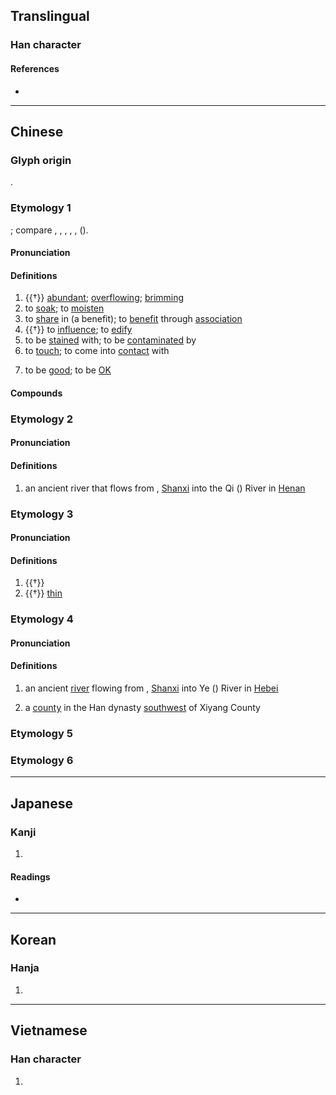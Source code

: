 {{also|霑}}
{{character info/new}}
==Translingual==

===Han character===
{{Han char|rn=85|rad=水|as=05|sn=8|four=31160|canj=EYR|ids=⿰氵占}}

====References====
* {{Han ref|kx=0614.120|dkj=17259|dj=1008.030|hdz=31583.060|uh=6CBE|ud=27838|bh=AA67|bd=43623}}

----

==Chinese==
{{zh-forms}}

===Glyph origin===
{{Han etym}}
{{Han compound|水|占|ls=psc|c1=s|c2=p|t1=water}}.

===Etymology 1===
{{der|zh|aav}}; compare {{cog|km|ត្រាំ||to soak}}, {{m|km|តំរាំ||soaking; immersion; something which has been soaked}}, {{m|km|ជ្រាំ||muddy water}}, {{cog|mkh-ban-pro|*tram||to soak}}, {{m|mkh-ban-pro|*kram||to sink}}, {{cog|mkh-kat-pro|*tram||to soak}} ({{zh-ref|Schuessler, 2007}}).

====Pronunciation====
{{zh-pron
|m=zhān
|c=zim1
|h=pfs=
|md=
|mn=tiam/ml:chiam/cham
|mn_note=tiam, chiam - literary; cham - vernacular
|w=
|mc=1
|oc=1,1
|cat=v,a
}}

====Definitions====
{{zh-hanzi}}

# {{†}} [[abundant]]; [[overflowing]]; [[brimming]]
# to [[soak]]; to [[moisten]]
# to [[share]] in (a benefit); to [[benefit]] through [[association]]
# {{†}} to [[influence]]; to [[edify]]
# to be [[stain]]ed with; to be [[contaminate]]d by
# to [[touch]]; to come into [[contact]] with
# {{lb|zh|dialectal}} to be [[good]]; to be [[OK]]

====Compounds====
{{zh-der|惹草沾花|得沾化雨|惹草沾風|不沾|沾手|沾親帶故|沾脣|滴水未沾|沾濡|沾親|沾邊|沾病|沾汙|沾洽|沾辱|沾丐|沾帶|沾溉|沾潤|沾粘|沾巾|沾牙|滴水不沾|沾染|沾裳|沾便宜|泣下沾襟|沾沾自足|沾沾自喜|沾惹|沾光|沾風惹草|滴酒不沾|沾沾自滿|沾親帶骨|沾襟|沾衣|腳不沾地|一沾|利益均沾|均沾|汗出沾背|沐露沾霜|沾乾|沾包|沾化|沾卹|沾寒|沾戀|沾扯|沾接|沾沾|沾沾自好|沾沾自衒|沾泣|沾泥帶水|沾泥絮|沾洿|沾浥|沾浹|沾渥|沾滯|沾漉|沾漸|沾濕|沾濟|沾灑|沾礙|沾纓|沾膺|沾臆|沾花惹草|沾衿|沾袍|沾被|沾補|沾親帶友|沾親挂拐|沾識|沾賚|沾賞|沾足|沾連|沾逮|沾醉|沾錫|沾霈|沾黏|禪絮沾泥|脅不沾席|迷花沾草|雨沾雲惹}}

===Etymology 2===

====Pronunciation====
{{zh-pron
|m=zhān
|c=zim1
|dial=n
|mc=1
|oc=n,1
|cat=pn
}}

====Definitions====
{{zh-hanzi}}

# {{zh-div|水}} an ancient river that flows from {{w|Huguan County}}, [[Shanxi]] into the Qi ({{zh-l|*淇}}) River in [[Henan]]

===Etymology 3===

====Pronunciation====
{{zh-pron
|m=tiān
|dial=n
|mc=2
|oc=n,3
|cat=v,a
}}

====Definitions====
{{zh-hanzi}}

# {{†}} {{zh-alt-form|添|to increase}}
# {{†}} [[thin]]

===Etymology 4===

====Pronunciation====
{{zh-pron
|m=diàn
|dial=n
|mc=3
|oc=n,2
|cat=pn
}}

====Definitions====
{{zh-hanzi}}

# {{zh-div|水}} an ancient [[river]] flowing from {{w|Xiyang County}}, [[Shanxi]] into Ye ({{zh-l|*冶}}) River in [[Hebei]]
# {{zh-div|縣}} {{lb|zh|historical}} a [[county]] in the Han dynasty [[southwest]] of Xiyang County

===Etymology 5===
{{zh-see|覘|v}}

===Etymology 6===
{{zh-see|蘸|ss}}

{{zh-cat|Intermediate}}

----

==Japanese==

===Kanji===
{{ja-kanji|grade=|rs=水05}}

# {{rfdef|ja|sort=水05}}

====Readings====
* {{ja-readings|on=[[てん]] (ten)|kun=[[うるおう]] (uruou)}}

----

==Korean==

===Hanja===
{{ko-hanja|hangeul=첨|eumhun=|rv=cheom|mr=ch'ŏm|y=chem}}

# {{rfdef|ko|sort=水05}}

----

==Vietnamese==

===Han character===
{{vi-hantu|[[chăm]], [[trèm]], [[triêm]], [[chem]], [[thêm]]|rs=水05}}

# {{rfdef|vi|sort=水05}}
